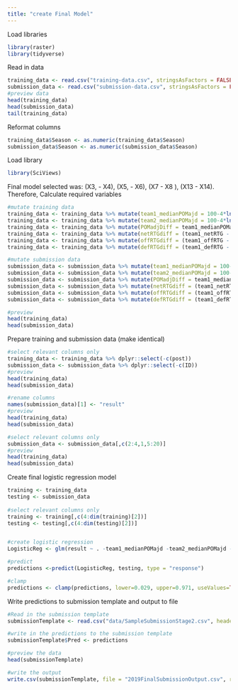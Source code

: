 ---
title: "create Final Model"
---

Load libraries
```{r, warning=FALSE, message=FALSE}
library(raster)
library(tidyverse)
```

Read in data
```{r}
training_data <- read.csv("training-data.csv", stringsAsFactors = FALSE)
submission_data <- read.csv("submission-data.csv", stringsAsFactors = FALSE)
#preview data
head(training_data)
head(submission_data)
tail(training_data)
```

Reformat columns
```{r}
training_data$Season <- as.numeric(training_data$Season)
submission_data$Season <- as.numeric(submission_data$Season)
```


Load library
```{r}
library(SciViews)
```

Final model selected was: (X3, - X4), (X5, - X6), (X7 - X8 ), (X13 - X14). Therefore, 
Calculate required variables
```{r}
#mutate training data
training_data <- training_data %>% mutate(team1_medianPOMajd = 100-4*ln(team1_medianPOM+1)-team1_medianPOM/22)
training_data <- training_data %>% mutate(team2_medianPOMajd = 100-4*ln(team2_medianPOM+1)-team2_medianPOM/22)
training_data <- training_data %>% mutate(POMadjDiff = team1_medianPOMajd - team2_medianPOMajd)
training_data <- training_data %>% mutate(netRTGdiff = (team1_netRTG - team2_netRTG))
training_data <- training_data %>% mutate(offRTGdiff = (team1_offRTG - team2_offRTG))
training_data <- training_data %>% mutate(defRTGdiff = (team1_defRTG - team2_defRTG))

#mutate submission data
submission_data <- submission_data %>% mutate(team1_medianPOMajd = 100-4*ln(team1_medianPOM+1)-team1_medianPOM/22)
submission_data <- submission_data %>% mutate(team2_medianPOMajd = 100-4*ln(team2_medianPOM+1)-team2_medianPOM/22)
submission_data <- submission_data %>% mutate(POMadjDiff = team1_medianPOMajd - team2_medianPOMajd)
submission_data <- submission_data %>% mutate(netRTGdiff = (team1_netRTG - team2_netRTG))
submission_data <- submission_data %>% mutate(offRTGdiff = (team1_offRTG - team2_offRTG))
submission_data <- submission_data %>% mutate(defRTGdiff = (team1_defRTG - team2_defRTG))

#preview
head(training_data)
head(submission_data)
```

Prepare training and submission data (make identical)
```{r}
#select relevant columns only
training_data <- training_data %>% dplyr::select(-c(post))
submission_data <- submission_data %>% dplyr::select(-c(ID))
#preview
head(training_data)
head(submission_data)

#rename columns
names(submission_data)[1] <- "result"
#preview
head(training_data)
head(submission_data)

#select relevant columns only
submission_data <- submission_data[,c(2:4,1,5:20)]
#preview
head(training_data)
head(submission_data)
```

Create final logistic regression model
```{r}
training <- training_data
testing <- submission_data
                          
#select relevant columns only
training <- training[,c(4:dim(training)[2])]
testing <- testing[,c(4:dim(testing)[2])]


#create logistic regression
LogisticReg <- glm(result ~ . -team1_medianPOMajd -team2_medianPOMajd -team1_medianPOM -team2_medianPOM  -team1_offRTG -team2_offRTG -team1_defRTG -team2_defRTG -team1_netRTG -team2_netRTG -team2_tempo -team1_tempo, data = training, family = binomial(logit))

#predict
predictions <-predict(LogisticReg, testing, type = "response")

#clamp
predictions <- clamp(predictions, lower=0.029, upper=0.971, useValues=TRUE)
```

Write predictions to submission template and output to file
```{r}
#Read in the submission template
submissionTemplate <- read.csv("data/SampleSubmissionStage2.csv", header = TRUE)

#write in the predictions to the submission template
submissionTemplate$Pred <- predictions

#preview the data
head(submissionTemplate)

#write the output
write.csv(submissionTemplate, file = "2019FinalSubmissionOutput.csv", row.names = FALSE)
```




